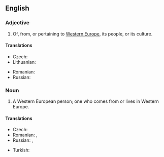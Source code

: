 ==English==

===Adjective===
{{en-adj|head=[[Western]] [[European]]|-}}

# Of, from, or pertaining to [[Western Europe]], its people, or its culture.

====Translations====
{{trans-top|Western European}}
* Czech: {{t-|cs|západoevropský}}
* Lithuanian: {{t|lt|Vakarų Europietis|xs=Lithuanian}}
{{trans-mid}}
* Romanian: {{t|ro|vest-european}}
* Russian: {{t|ru|западноевропейский|tr=zapadnojevropéjskij|sc=Cyrl}}
{{trans-bottom}}

===Noun===
{{en-noun|sg=[[Western]] [[European]]}}

# A Western European person; one who comes from or lives in Western Europe.

====Translations====
{{trans-top|Western European person}}
* Czech: {{t-|cs|Západoevropan|m}}
* Romanian: {{t|ro|vest-european|m}}, {{t|ro|vest-europeană|f}}
* Russian: {{t|ru|западноевропеец|m|tr=zapadnojevropéjec|sc=Cyrl}}, {{t|ru|западноевропейка|f|tr=zapadnojevropéjka|sc=Cyrl}}
{{trans-mid}}
* Turkish: {{t|tr|Batı Avrupalı}}
{{trans-bottom}}